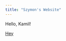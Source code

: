 ```yaml
---
title: "Szymon's Website"
---
```


Hello, Kamil!

[Hey](https://revan-tech.github.io/Blog_entry.html)